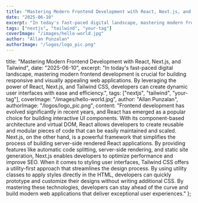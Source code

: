 ```yaml
---
title: "Mastering Modern Frontend Development with React, Next.js, and Tailwind"
date: "2025-06-10"
excerpt: "In today's fast-paced digital landscape, mastering modern frontend development is crucial for building responsive and visually appealing web applications. By leveraging the power of React, Next.js, and Tailwind CSS, developers can create dynamic user interfaces with ease and efficiency."
tags: ["nextjs", "tailwind", "your-tag"]
coverImage: "/images/hello-world.jpg"
author: "Allan Punzalan"
authorImage: "/logos/logo_pic.png"
---
```


title: "Mastering Modern Frontend Development with React, Next.js, and Tailwind",
date: "2025-06-10",
excerpt: "In today's fast-paced digital landscape, mastering modern frontend development is crucial for building responsive and visually appealing web applications. By leveraging the power of React, Next.js, and Tailwind CSS, developers can create dynamic user interfaces with ease and efficiency.",
tags: ["nextjs", "tailwind", "your-tag"],
coverImage: "/images/hello-world.jpg",
author: "Allan Punzalan",
authorImage: "/logos/logo_pic.png",
content: "Frontend development has evolved significantly in recent years, and React has emerged as a popular choice for building interactive UI components. With its component-based architecture and virtual DOM, React allows developers to create reusable and modular pieces of code that can be easily maintained and scaled. Next.js, on the other hand, is a powerful framework that simplifies the process of building server-side rendered React applications. By providing features like automatic code splitting, server-side rendering, and static site generation, Next.js enables developers to optimize performance and improve SEO. When it comes to styling user interfaces, Tailwind CSS offers a utility-first approach that streamlines the design process. By using utility classes to apply styles directly in the HTML, developers can quickly prototype and customize their designs without writing additional CSS. By mastering these technologies, developers can stay ahead of the curve and build modern web applications that deliver exceptional user experiences."
};